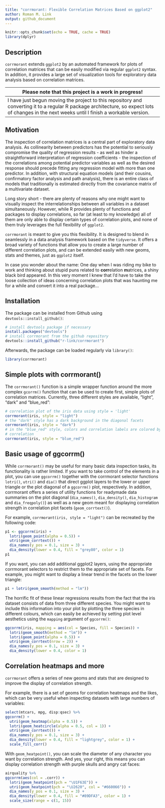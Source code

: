 ```yaml
---
title: "corrmorant: Flexible Correlation Matrices Based on ggplot2"
author: Roman M. Link
output: github_document
---
```


```r
knitr::opts_chunk$set(echo = TRUE, cache = TRUE)
library(dplyr)
```

## Description
`corrmorant` extends `ggplot2` by an automated framework for plots of correlation matrices that can be easily modified via regular `ggplot2` syntax. In addition, it provides a large set of visualization tools for exploratory data analysis based on correlation matrices.

| Please note that this project is a work in progress!                        |
|-----------------------------------------------------------------------------|
| I have just begun moving the project to this repository and converting it to a regular R package architecture, so expect lots of changes in the next weeks until I finish a workable version. |

## Motivation
The inspection of correlation matrices is a central part of exploratory data analysis. As collinearity between predictors has the potential to seriously compromise the quality of regression results - as well as hinder a straightforward interpretation of regression coefficients - the inspection of the correlations among potential predictor variables as well as the desired response should precede fitting any regression model with more than one predictor. 
In addition, with structural equation models (and their cousins, confirmatory factor analysis and path analysis), there is an entire class of models that traditionally is estimated directly from the covariance matrix of a multivariate dataset. 

Long story short - there are plenty of reasons why one might want to visually inspect the interrelationships between all variables in a dataset simultaneously. However, while R provides plenty of functions and packages to display correlations, so far (at least to my knowledge) all of them are only able to display certain types of correlation plots, and none of them truly leverages the full flexibility of `ggplot2`. 

`corrmorant` is meant to give you this flexibility. It is designed to blend in seamlessly in a data analysis framework based on the `tidyverse`. It offers a broad variety of functions that allow you to create a large number of different correlation plots, and can be extended easily with new geoms, stats and themes, just as `ggplot2` itself. 

In case you wonder about the name: One day when I was riding my bike to work and thinking about stupid puns related to **corr**elation **m**atrices, a shiny black bird appeared. In this very moment I knew that I'd have to take the loose collection of ideas concerning correlation plots that was haunting me for a while and convert it into a real package...


## Installation
The package can be installed from Github using `devtools::install_github()`:

``` r
# install devtools package if necessary
install.packages("devtools")
# install corrmorant from the github repository
devtools::install_github("r-link/corrmorant")
```

Afterwards, the package can be loaded regularly via `library()`:
``` r
library(corrmorant)
```


## Simple plots with corrmorant()
The `corrmorant()` function is a simple wrapper function around the more complex `gcorrm()` function that can be used to create first, simple plots of correlation matrices. Currently, 
three different styles are available, "light", "dark" and "blue_red":

``` r
# correlation plot of the iris data using style = 'light'
corrmorant(iris, style = "light")
# the "dark" style has a dark background in the diagonal facets
corrmorant(iris, style = "dark")
# in the "blue_red" style, colors and correlation labels are colored by the strength of
# correlation
corrmorant(iris, style = "blue_red")
```

## Basic usage of ggcorrm()
While `corrmorant()` may be useful for many basic data inspection tasks, its functionality is rather limited. If you want to take control of the elements in a plot, you can use `ggcorrm()` together with the corrmorant selector functions `lotri()`, `utri()` and `dia()` that direct ggplot layers to the lower or upper triangle or the plot diagonal of a `ggcorrm()` plot, respectively. In addition, corrmorant offers a series of utility functions for readymade data summaries on the plot diagonal (`dia_names()`, `dia_density()`, `dia_histogram` and `dia_freqpoly()`) as well as a new geom meant for displaying correlation strength in correlation plot facets (`geom_corrtext()`). 

For example, `corrmorant(iris, style = "light")` can be recreated by the following code:

```r
p1 <- ggcorrm(iris) +
  lotri(geom_point(alpha = 0.5)) +
  utri(geom_corrtext()) +
  dia_names(y_pos = 0.1, size = 3) +
  dia_density(lower = 0.4, fill = "grey80", color = 1)
p1
```

If you want, you can add additional ggplot2 layers, using the appropriate corrmorant selectors to restrict them to the appropriate set of facets. For example, you might want to display a linear trend in the facets on the lower triangle:

```r
p1 + lotri(geom_smooth(method = "lm"))
```

The horrific fit of these linear regressions results from the fact that the iris dataset consists of data from three different species. You might want to include this information into your plot by plotting the three species in different colours, which can easily be achieved by setting plot level aesthetics using the `mapping` argument of `ggcorrm()`:

```r
ggcorrm(iris, mapping = aes(col = Species, fill = Species)) +
  lotri(geom_smooth(method = "lm")) +
  lotri(geom_point(alpha = 0.5)) +
  utri(geom_corrtext(nrow = 2)) +
  dia_names(y_pos = 0.1, size = 3) +
  dia_density(lower = 0.4, color = 1)
```


## Correlation heatmaps and more 
`corrmorant` offers a series of new geoms and stats that are designed to improve the display of correlation strength.

For example, there is a set of geoms for correlation heatmaps and the likes, which can be very useful when inspecting datasets with large numbers of variables:

```r
select(mtcars, mpg, disp:qsec) %>% 
ggcorrm() +
  utri(geom_heatmap(alpha = 0.5)) +
  lotri(geom_heatcircle(alpha = 0.5, col = 1)) +
  utri(geom_corrtext()) +
  dia_names(y_pos = 0.1, size = 3) +
  dia_density(lower = 0.4, fill = "lightgrey", color = 1) +
  scale_fill_corr() 
```


With `geom_heatpoint()`, you can scale the diameter of any character you want by correlation strength.
And yes, your right, this means you can display correlation strength with purple skulls and angry cat faces:

```r
airquality %>% 
ggcorrm(aes(col = .corr)) +
  lotri(geom_heatpoint(pch = "\U1F63E")) +
  utri(geom_heatpoint(pch = "\U2620", col = "#660066")) +
  dia_names(y_pos = 0.1, size = 3) +
  dia_density(lower = 0.4, fill = "#89DFA3", color = 1) +
  scale_size(range = c(1, 15))
```


